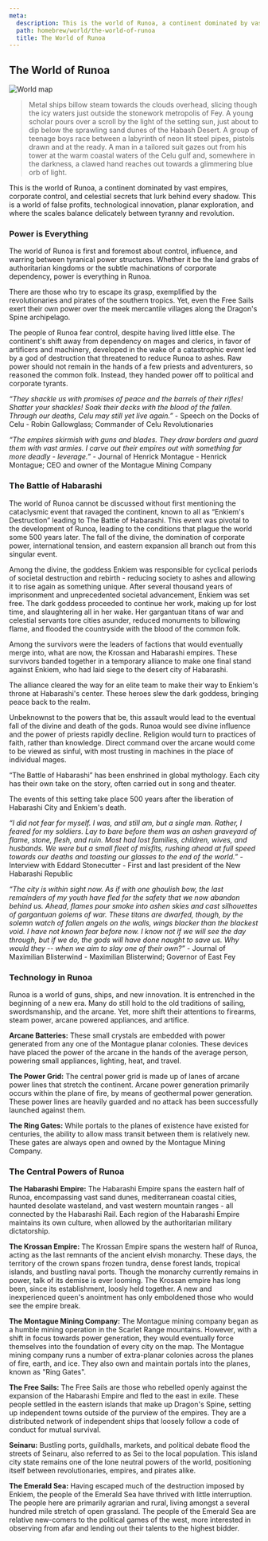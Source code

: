 ```yaml
---
meta:
  description: This is the world of Runoa, a continent dominated by vast empires, corporate control, and celestial secrets that lurk behind every shadow. This is a world of false profits, technological innovation, planar exploration, and where the scales balance delicately between tyranny and revolution.
  path: homebrew/world/the-world-of-runoa
  title: The World of Runoa
---
```




<Navbar/>

## The World of Runoa

<img alt="World map" src={worldMap}/>

> Metal ships billow steam towards the clouds overhead, slicing though the icy waters just outside the stonework metropolis of Fey. A young scholar pours over a scroll by the light of the setting sun, just about to dip below the sprawling sand dunes of the Habash Desert. A group of teenage boys race between a labyrinth of neon lit steel pipes, pistols drawn and at the ready. A man in a tailored suit gazes out from his tower at the warm coastal waters of the Celu gulf and, somewhere in the darkness, a clawed hand reaches out towards a glimmering blue orb of light.

This is the world of Runoa, a continent dominated by vast empires, corporate control, and celestial secrets that lurk behind every shadow. This is a world of false profits, technological innovation, planar exploration, and where the scales balance delicately between tyranny and revolution.

### Power is Everything

The world of Runoa is first and foremost about control, influence, and warring between tyranical power structures. Whether it be the land grabs of authoritarian kingdoms or the subtle machinations of corporate dependency, power is everything in Runoa.

There are those who try to escape its grasp, exemplified by the revolutionaries and pirates of the southern tropics. Yet, even the Free Sails exert their own power over the meek mercantile villages along the Dragon's Spine archipelago.

The people of Runoa fear control, despite having lived little else. The continent's shift away from dependency on mages and clerics, in favor of artificers and machinery, developed in the wake of a catastrophic event led by a god of destruction that threatened to reduce Runoa to ashes. Raw power should not remain in the hands of a few priests and adventurers, so reasoned the common folk. Instead, they handed power off to political and corporate tyrants.

*“They shackle us with promises of peace and the barrels of their rifles! Shatter your shackles! Soak their decks with the blood of the fallen. Through our deaths, Celu may still yet live again.”* - Speech on the Docks of Celu -  Robin Gallowglass; Commander of Celu Revolutionaries

*“The empires skirmish with guns and blades. They draw borders and guard them with vast armies. I carve out their empires out with something far more deadly - leverage.”* - Journal of Henrick Montague -  Henrick Montague; CEO and owner of the Montague Mining Company

### The Battle of Habarashi

The world of Runoa cannot be discussed without first mentioning the cataclysmic event that ravaged the continent, known to all as “Enkiem's Destruction” leading to The Battle of Habarashi. This event was pivotal to the development of Runoa, leading to the conditions that plague the world some 500 years later. The fall of the divine, the domination of corporate power, international tension, and eastern expansion all branch out from this singular event.

Among the divine, the goddess Enkiem was responsible for cyclical periods of societal destruction and rebirth - reducing society to ashes and allowing it to rise again as something unique. After several thousand years of imprisonment and unprecedented societal advancement, Enkiem was set free. The dark goddess proceeded to continue her work, making up for lost time, and slaughtering all in her wake. Her gargantuan titans of war and celestial servants tore cities asunder, reduced monuments to billowing flame, and flooded the countryside with the blood of the common folk.

Among the survivors were the leaders of factions that would eventually merge into, what are now, the Krossan and Habarashi empires. These survivors banded together in a temporary alliance to make one final stand against Enkiem, who had laid siege to the desert city of Habarashi.

The alliance cleared the way for an elite team to make their way to Enkiem's throne at Habarashi's center. These heroes slew the dark goddess, bringing peace back to the realm.

Unbeknownst to the powers that be, this assault would lead to the eventual fall of the divine and death of the gods. Runoa would see divine influence and the power of priests rapidly decline. Religion would turn to practices of faith, rather than knowledge. Direct command over the arcane would come to be viewed as sinful, with most trusting in machines in the place of individual mages.

“The Battle of Habarashi” has been enshrined in global mythology. Each city has their own take on the story, often carried out in song and theater.

The events of this setting take place 500 years after the liberation of Habarashi City and Enkiem's death.

*“I did not fear for myself. I was, and still am, but a single man. Rather, I feared for my soldiers. Lay to bare before them was an ashen graveyard of flame, stone, flesh, and ruin. Most had lost families, children, wives, and husbands. We were but a small fleet of misfits, rushing ahead at full speed towards our deaths and toasting our glasses to the end of the world.”* - Interview with Eddard Stonecutter - First and last president of the New Habarashi Republic

*“The city is within sight now. As if with one ghoulish bow, the last remainders of my youth have fled for the safety that we now abandon behind us. Ahead, flames pour smoke into ashen skies and cast silhouettes of gargantuan golems of war. These titans are dwarfed, though, by the solemn watch of fallen angels on the walls, wings blacker than the blackest void. I have not known fear before now. I know not if we will see the day through, but if we do, the gods will have done naught to save us. Why would they -- when we aim to slay one of their own?”* - Journal of Maximilian Blisterwind - Maximilian Blisterwind; Governor of East Fey

### Technology in Runoa

Runoa is a world of guns, ships, and new innovation. It is entrenched in the beginning of a new era. Many do still hold to the old traditions of sailing, swordsmanship, and the arcane. Yet, more shift their attentions to firearms, steam power, arcane powered appliances, and artifice.

**Arcane Batteries:** These small crystals are embedded with power generated from any one of the Montague planar colonies. These devices have placed the power of the arcane in the hands of the average person, powering small appliances, lighting, heat, and travel.

**The Power Grid:** The central power grid is made up of lanes of arcane power lines that stretch the continent. Arcane power generation primarily occurs within the plane of fire, by means of geothermal power generation. These power lines are heavily guarded and no attack has been successfully launched against them.

**The Ring Gates:** While portals to the planes of existence have existed for centuries, the ability to allow mass transit between them is relatively new. These gates are always open and owned by the Montague Mining Company.

### The Central Powers of Runoa

**The Habarashi Empire:** The Habarashi Empire spans the eastern half of Runoa, encompassing vast sand dunes, mediterranean coastal cities, haunted desolate wasteland, and vast western mountain ranges - all connected by the Habarashi Rail. Each region of the Habarashi Empire maintains its own culture, when allowed by the authoritarian military dictatorship.

**The Krossan Empire:** The Krossan Empire spans the western half of Runoa, acting as the last remnants of the ancient elvish monarchy. These days, the territory of the crown spans frozen tundra, dense forest lands, tropical islands, and bustling naval ports. Though the monarchy currently remains in power, talk of its demise is ever looming. The Krossan empire has long been, since its establishment, loosly held together. A new and inexperienced queen's anointment has only emboldened those who would see the empire break.

**The Montague Mining Company:** The Montague mining company began as a humble mining operation in the Scarlet Range mountains. However, with a shift in focus towards power generation, they would eventually force themselves into the foundation of every city on the map. The Montague mining company runs a number of extra-planar colonies across the planes of fire, earth, and ice. They also own and maintain portals into the planes, known as "Ring Gates".

**The Free Sails:** The Free Sails are those who rebelled openly against the expansion of the Habarashi Empire and fled to the east in exile. These people settled in the eastern islands that make up Dragon's Spine, setting up independent towns outside of the purview of the empires. They are a distributed network of independent ships that loosely follow a code of conduct for mutual survival.

**Seinaru:** Bustling ports, guildhalls, markets, and political debate flood the streets of Seinaru, also referred to as Sei to the local population. This island city state remains one of the lone neutral powers of the world, positioning itself between revolutionaries, empires, and pirates alike.

**The Emerald Sea:** Having escaped much of the destruction imposed by Enkiem, the people of the Emerald Sea have thrived with little interruption. The people here are primarily agrarian and rural, living amongst a several hundred mile stretch of open grassland. The people of the Emerald Sea are relative new-comers to the political games of the west, more interested in observing from afar and lending out their talents to the highest bidder.